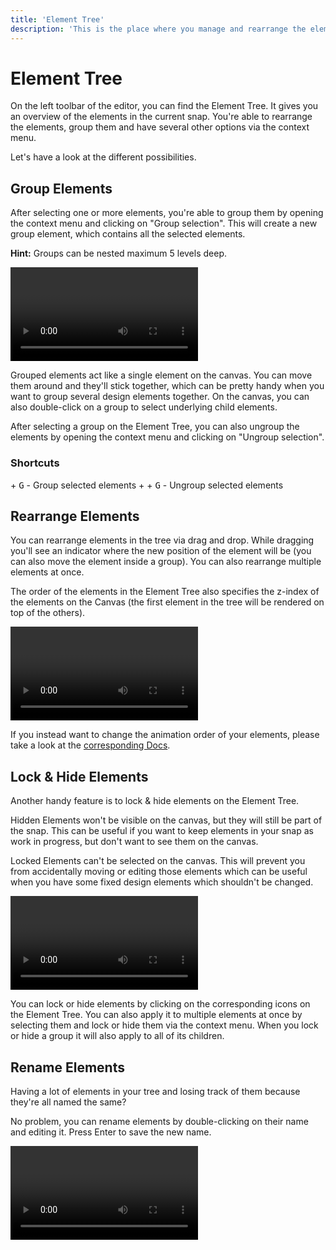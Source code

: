 ```yaml
---
title: 'Element Tree'
description: 'This is the place where you manage and rearrange the elements of your Snap'
---
```


# Element Tree

On the left toolbar of the editor, you can find the Element Tree. It gives you an overview of the elements in the current snap.
You're able to rearrange the elements, group them and have several other options via the context menu.

<Box mx="auto" maxW="600px">
  <NextImage
    src="/images/docs/editor/element-tree/main.png"
    alt="Screenshot of the Element Tree"
    width={1236}
    height={734}
  />
</Box>

Let's have a look at the different possibilities.

## Group Elements

After selecting one or more elements, you're able to group them by opening the context menu and clicking on "Group selection". This will create a new group element, which contains all the selected elements.

**Hint:** Groups can be nested maximum 5 levels deep.

<Video
  file="docs/editor/element-tree/grouping.mp4"
  alt="Video showing how to group selected elements"
  width={494}
  height={308}
/>

Grouped elements act like a single element on the canvas. You can move them around and they'll stick together, which can be pretty handy when you want to group several design elements together. On the canvas, you can also double-click on a group to select underlying child elements.

After selecting a group on the Element Tree, you can also ungroup the elements by opening the context menu and clicking on "Ungroup selection".

### Shortcuts

<Stack spacing={2}>
  <HStack spacing={1}>
    <KbdCommand />
    <span>+</span>
    <Kbd>G</Kbd>
    <Text ml={3}>- Group selected elements</Text>
  </HStack>
  <HStack spacing={1}>
    <KbdCommand />
    <span>+</span>
    <KbdShift />
    <span>+</span>
    <Kbd>G</Kbd>
    <Text ml={3}>- Ungroup selected elements</Text>
  </HStack>
</Stack>

## Rearrange Elements

You can rearrange elements in the tree via drag and drop. While dragging you'll see an indicator where the new position of the element will be (you can also move the element inside a group). You can also rearrange multiple elements at once.

The order of the elements in the Element Tree also specifies the z-index of the elements on the Canvas (the first element in the tree will be rendered on top of the others).

<Video
  file="docs/editor/element-tree/rearrange.mp4"
  alt="Video showing how to rearrange elements"
  width={514}
  height={332}
/>

If you instead want to change the animation order of your elements, please take a look at the [corresponding Docs](/docs/slides/animations/basics#animation-order).

## Lock & Hide Elements

Another handy feature is to lock & hide elements on the Element Tree.

Hidden Elements won't be visible on the canvas, but they will still be part of the snap. This can be useful if you want to keep elements in your snap as work in progress, but don't want to see them on the canvas.

Locked Elements can't be selected on the canvas. This will prevent you from accidentally moving or editing those elements which can be useful when you have some fixed design elements which shouldn't be changed.

<Video
  file="docs/editor/element-tree/lockhide.mp4"
  alt="Video showing how to lock and hide elements"
  width={499}
  height={357}
/>

You can lock or hide elements by clicking on the corresponding icons on the Element Tree. You can also apply it to multiple elements at once by selecting them and lock or hide them via the context menu. When you lock or hide a group it will also apply to all of its children.

## Rename Elements

Having a lot of elements in your tree and losing track of them because they're all named the same?

No problem, you can rename elements by double-clicking on their name and editing it. Press Enter to save the new name.

<Video file="docs/editor/element-tree/rename.mp4" alt="Video showing how to rename elements" width={483} height={343} />

## Context Menu

The context menu comes in handy when you like to perform actions on several selected elements at once. You can open it by right-clicking on a selected element in the Element Tree.

It also offers additional functionalities like Duplicating or Deleting elements.

<Box mx="auto" maxW="500px">
  <NextImage
    src="/images/docs/editor/element-tree/context-menu.png"
    alt="Screenshot of the Context Menu for the selected elements"
    width={942}
    height={754}
  />
</Box>

### Shortcuts

<Stack spacing={2}>
  <HStack spacing={1}>
    <KbdCommand />
    <span>+</span>
    <Kbd>D</Kbd>
    <Text ml={3}>- Duplicate selected elements</Text>
  </HStack>
  <HStack spacing={1}>
    <KbdDelete />
    <Text ml={3}>- Delete selected elements</Text>
  </HStack>
</Stack>
